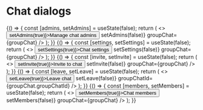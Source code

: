 

<Meta title="Messages/ChatDialogs" />

# Chat dialogs

<Canvas>
  <Story name="Admins">
    {() => {
      const [admins, setAdmins] = useState(false);
      return (
        <>
          <Button onClick={() => setAdmins(true)}>Manage chat admins</Button>
          <AdminsDialog
            open={admins}
            onClose={() => setAdmins(false)}
            groupChat={groupChat}
          />
        </>
      );
    }}
  </Story>
  <Story name="GroupChatSettings">
    {() => {
      const [settings, setSettings] = useState(false);
      return (
        <>
          <Button onClick={() => setSettings(true)}>Chat settings</Button>
          <GroupChatSettingsDialog
            open={settings}
            onClose={() => setSettings(false)}
            groupChat={groupChat}
          />
        </>
      );
    }}
  </Story>
  <Story name="Invite">
    {() => {
      const [invite, setInvite] = useState(false);
      return (
        <>
          <Button onClick={() => setInvite(true)}>Invite to chat</Button>
          <InviteDialog
            open={invite}
            onClose={() => setInvite(false)}
            groupChat={groupChat}
          />
        </>
      );
    }}
  </Story>
  <Story name="Leave">
    {() => {
      const [leave, setLeave] = useState(false);
      return (
        <>
          <Button onClick={() => setLeave(true)}>Leave chat</Button>
          <LeaveDialog
            open={leave}
            onClose={() => setLeave(false)}
            groupChatId={groupChat.groupChatId}
          />
        </>
      );
    }}
  </Story>
  <Story name="Members">
    {() => {
      const [members, setMembers] = useState(false);
      return (
        <>
          <Button onClick={() => setMembers(true)}>Chat members</Button>
          <MembersDialog
            open={members}
            onClose={() => setMembers(false)}
            groupChat={groupChat}
          />
        </>
      );
    }}
  </Story>
</Canvas>

